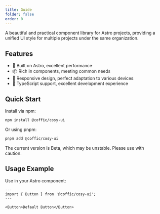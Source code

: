 ```yaml
---
title: Guide
folder: false
order: 0
---
```



A beautiful and practical component library for Astro projects, providing a unified UI style for multiple projects under the same organization.

## Features

- 🚀 Built on Astro, excellent performance
- 📦 Rich in components, meeting common needs
- 📱 Responsive design, perfect adaptation to various devices
- 🔧 TypeScript support, excellent development experience

## Quick Start

Install via npm:

```bash
npm install @coffic/cosy-ui
```

Or using pnpm:

```bash
pnpm add @coffic/cosy-ui
```

<Alert type="warning">
    The current version is Beta, which may be unstable. Please use with caution.
</Alert>

## Usage Example

Use in your Astro component:

```astro
---
import { Button } from '@coffic/cosy-ui';
---

<Button>Default Button</Button>
```
